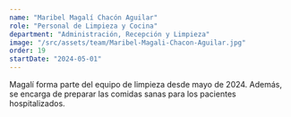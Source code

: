 ```yaml
---
name: "Maribel Magalí Chacón Aguilar"
role: "Personal de Limpieza y Cocina"
department: "Administración, Recepción y Limpieza"
image: "/src/assets/team/Maribel-Magali-Chacon-Aguilar.jpg"
order: 19
startDate: "2024-05-01"
---
```


Magalí forma parte del equipo de limpieza desde mayo de 2024. Además, se encarga de preparar las comidas sanas para los pacientes hospitalizados.
